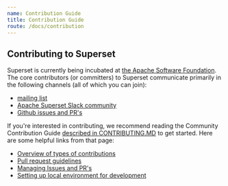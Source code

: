 ```yaml
---
name: Contribution Guide
title: Contribution Guide
route: /docs/contribution
---
```


## Contributing to Superset

Superset is currently being incubated at
[the Apache Software Foundation](https://www.apache.org/theapacheway/index.html). The core
contributors (or committers) to Superset communicate primarily in the following channels (all of
which you can join):

- [mailing list](https://lists.apache.org/list.html?dev@superset.apache.org)
- [Apache Superset Slack community](https://apache-superset.slack.com/join/shared_invite/zt-g8lpruog-HeqpgYrwdfrD5OYhlU7hPQ#/)
- [Github issues and PR's](https://github.com/apache/incubator-superset/issues)

If you're interested in contributing, we recommend reading the Community Contribution Guide
[described in CONTRIBUTING.MD](https://github.com/apache/incubator-superset/blob/master/CONTRIBUTING.md)
to get started. Here are some helpful links from that page:

- [Overview of types of contributions](https://github.com/apache/incubator-superset/blob/master/CONTRIBUTING.md#types-of-contributions)
- [Pull request guidelines](https://github.com/apache/incubator-superset/blob/master/CONTRIBUTING.md#pull-request-guidelines)
- [Managing Issues and PR's](https://github.com/apache/incubator-superset/blob/master/CONTRIBUTING.md#managing-issues-and-prs)
- [Setting up local environment for development](https://github.com/apache/incubator-superset/blob/master/CONTRIBUTING.md#setup-local-environment-for-development)
